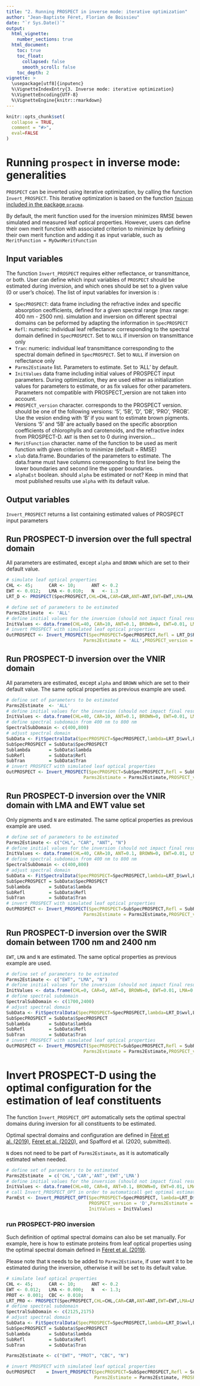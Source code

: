 ```yaml
---
title: "2. Running PROSPECT in inverse mode: iterative optimization"
author: "Jean-Baptiste Féret, Florian de Boissieu"
date: "`r Sys.Date()`"
output:
  html_vignette:
    number_sections: true
  html_document:
    toc: true
    toc_float:
      collapsed: false
      smooth_scroll: false
    toc_depth: 2
vignette: >
  \usepackage[utf8]{inputenc}
  %\VignetteIndexEntry{3. Inverse mode: iterative optimization}
  %\VignetteEncoding{UTF-8}
  %\VignetteEngine{knitr::rmarkdown}
---
```


```r
knitr::opts_chunk$set(
  collapse = TRUE,
  comment = "#>",
  eval=FALSE
)
```

# Running `prospect` in inverse mode: generalities

`PROSPECT` can be inverted using iterative optimization, by calling the function `Invert_PROSPECT`. This iterative optimization is based on the function [`fmincon` included in the package `pracma`](https://rdrr.io/cran/pracma/man/fmincon.html).

By default, the merit function used for the inversion minimizes RMSE bewen simulated and measured leaf optical properties.
However, users can define their own merit function with associated criterion to minimize by defining their own merit function and adding it as input variable, such as `MeritFunction = MyOwnMeritFunction`

## Input variables
The function `Invert_PROSPECT` requires either reflectance, or transmittance, or both.
User can define which input variables of `PROSPECT` should be estimated during inversion, and which ones should be set to a given value (0 or user's choice).
The list of input variables for inversion is :

* `SpecPROSPECT`: data frame including the refractive index and specific absorption ceofficients, defined for a given spectral range (max range: 400 nm - 2500 nm). simulation and inversion on different spectral domains can be peformed by adapting the information in `SpecPROSPECT`
* `Refl`: numeric: individual leaf reflectance corresponding to the spectral domain defined in `SpecPROSPECT`. Set to `NULL` if inversion on transmittance only
* `Tran`: numeric: individual leaf transmittance corresponding to the spectral domain defined in `SpecPROSPECT`. Set to `NULL` if inversion on reflectance only
* `Parms2Estimate` list. Parameters to estimate. Set to 'ALL' by default. 
* `InitValues` data frame including initial values of PROSPECT input parameters. During optimization, they are used either as initialization values for parameters to estimate, or as fix values for other parameters. Parameters not compatible with PROSPECT_version are not taken into account.
* `PROSPECT_version` character. corresponds to the PROSPECT version. should be one of the following versions: '5', '5B', 'D', 'DB', 'PRO', 'PROB'. Use the vesion ending with 'B' if you want to estimate brown pigments. Versions '5' and '5B' are actually based on the specific absorption coefficients of chlorophylls and carotenoids, and the refractive index from PROSPECT-D. `ANT` is then set to 0 during inversion...
* `MeritFunction` character. name of the function to be used as merit function with given criterion to minimize (default = RMSE)
* `xlub` data.frame. Boundaries of the parameters to estimate. The data.frame must have columns corresponding to \code{Parms2Estimate} first line being the lower boundaries and second line the upper boundaries.
* `alphaEst` boolean. should `alpha`  be estimated or not? Keep in mind that most published results use `alpha` with its default value.

## Output variables
`Invert_PROSPECT` returns a list containing estimated values of PROSPECT input parameters


##   Run PROSPECT-D inversion over the full spectral domain
All parameters are estimated, except `alpha` and `BROWN` which are set to their default value.

```r
# simulate leaf optical properties
CHL <- 45;      CAR <- 10;      ANT <- 0.2
EWT <- 0.012;   LMA <- 0.010;   N   <- 1.3
LRT_D <- PROSPECT(SpecPROSPECT,CHL=CHL,CAR=CAR,ANT=ANT,EWT=EWT,LMA=LMA,N=N)

# define set of parameters to be estimated
Parms2Estimate  <- 'ALL'
# define initial values for the inversion (should not impact final results)
InitValues <- data.frame(CHL=40, CAR=10, ANT=0.1, BROWN=0, EWT=0.01, LMA=0.01, N=1.5)
# invert PROSPECT with simulated leaf optical properties
OutPROSPECT <- Invert_PROSPECT(SpecPROSPECT=SpecPROSPECT,Refl = LRT_D$Reflectance,Tran = LRT_D$Transmittance,
                             Parms2Estimate = 'ALL',PROSPECT_version = 'D')
```


##   Run PROSPECT-D inversion over the VNIR domain
All parameters are estimated, except `alpha` and `BROWN` which are set to their default value.
The same optical properties as previous example are used.

```r
# define set of parameters to be estimated
Parms2Estimate  <- 'ALL'
# define initial values for the inversion (should not impact final results)
InitValues <- data.frame(CHL=40, CAR=10, ANT=0.1, BROWN=0, EWT=0.01, LMA=0.01, N=1.5)
# define spectral subdomain from 400 nm to 800 nm
SpectralSubDomain <- c(400,800)
# adjust spectral domain
SubData <- FitSpectralData(SpecPROSPECT=SpecPROSPECT,lambda=LRT_D$wvl,LRT_D$Reflectance, Tran = LRT_D$Transmittance,UserDomain = SpectralSubDomain)
SubSpecPROSPECT = SubData$SpecPROSPECT
Sublambda       = SubData$lambda
SubRefl         = SubData$Refl
SubTran         = SubData$Tran
# invert PROSPECT with simulated leaf optical properties
OutPROSPECT <- Invert_PROSPECT(SpecPROSPECT=SubSpecPROSPECT,Refl = SubRefl,Tran = SubTran,
                             Parms2Estimate = Parms2Estimate,PROSPECT_version = 'D')
```


##   Run PROSPECT-D inversion over the VNIR domain with LMA and EWT value set
Only pigments and `N` are estimated. The same optical properties as previous example are used.

```r
# define set of parameters to be estimated
Parms2Estimate <- c("CHL", "CAR", "ANT", "N")
# define initial values for the inversion (should not impact final results)
InitValues <- data.frame(CHL=40, CAR=10, ANT=0.1, BROWN=0, EWT=0.01, LMA=0.01, N=1.5)
# define spectral subdomain from 400 nm to 800 nm
SpectralSubDomain <- c(400,800)
# adjust spectral domain
SubData <- FitSpectralData(SpecPROSPECT=SpecPROSPECT,lambda=LRT_D$wvl,LRT_D$Reflectance, Tran = LRT_D$Transmittance,UserDomain = SpectralSubDomain)
SubSpecPROSPECT = SubData$SpecPROSPECT
Sublambda       = SubData$lambda
SubRefl         = SubData$Refl
SubTran         = SubData$Tran
# invert PROSPECT with simulated leaf optical properties
OutPROSPECT <- Invert_PROSPECT(SpecPROSPECT=SubSpecPROSPECT,Refl = SubRefl,Tran = SubTran,
                             Parms2Estimate = Parms2Estimate,PROSPECT_version = 'D')
```

##   Run PROSPECT-D inversion over the SWIR domain between 1700 nm and 2400 nm
`EWT`, `LMA` and `N` are estimated. The same optical properties as previous example are used.

```r
# define set of parameters to be estimated
Parms2Estimate <- c("EWT", "LMA", "N")
# define initial values for the inversion (should not impact final results)
InitValues <- data.frame(CHL=0, CAR=0, ANT=0, BROWN=0, EWT=0.01, LMA=0.01, N=1.5)
# define spectral subdomain 
SpectralSubDomain <- c(1700,2400)
# adjust spectral domain
SubData <- FitSpectralData(SpecPROSPECT=SpecPROSPECT,lambda=LRT_D$wvl,LRT_D$Reflectance, Tran = LRT_D$Transmittance,UserDomain = SpectralSubDomain)
SubSpecPROSPECT = SubData$SpecPROSPECT
Sublambda       = SubData$lambda
SubRefl         = SubData$Refl
SubTran         = SubData$Tran
# invert PROSPECT with simulated leaf optical properties
OutPROSPECT <- Invert_PROSPECT(SpecPROSPECT=SubSpecPROSPECT,Refl = SubRefl,Tran = SubTran,
                             Parms2Estimate = Parms2Estimate,PROSPECT_version = 'D')
```

#   Invert PROSPECT-D using the optimal configuration for the estimation of leaf constituents
The function `Invert_PROSPECT_OPT` automatically sets the optimal spectral domains during inversion for all constituents to be estimated.

Optimal spectral domains and configuration are defined in [Féret et al. (2019)](https://www.sciencedirect.com/science/article/abs/pii/S0034425718305030), [Féret et al. (2020)](https://arxiv.org/abs/2003.11961), and Spafford et al. (2020, submitted). 

`N` does not need to be part of `Parms2Estimate`, as it is automatically estimated when needed. 


```r
# define set of parameters to be estimated
Parms2Estimate  = c('CHL','CAR','ANT','EWT','LMA')
# define initial values for the inversion (should not impact final results)
InitValues <- data.frame(CHL=40, CAR=8, ANT=0.1, BROWN=0, EWT=0.01, LMA=0.01, N=1.5)
# call Invert_PROSPECT_OPT in order to automaticall get optimal estimation of leaf parameters following latest published results
ParmEst <- Invert_PROSPECT_OPT(SpecPROSPECT=SpecPROSPECT, lambda=LRT_D$wvl, Refl = LRT_D$Reflectance,Tran = LRT_D$Transmittance,
                               PROSPECT_version = 'D',Parms2Estimate = Parms2Estimate,
                               InitValues = InitValues)
```

###   run PROSPECT-PRO inversion
Such definition of optimal spectral domains can also be set manually. For example, here is how to estimate proteins from leaf optical properties using the optimal spectral domain defined in [Féret et al. (2019)](https://www.sciencedirect.com/science/article/abs/pii/S0034425718305030).

Please note that `N` needs to be added to `Parms2Estimate`, if user want it to be estimated during the inversion, otherwise it will be set to its default value.


```r
# simulate leaf optical properties
CHL <- 45;      CAR <- 10;      ANT <- 0.2
EWT <- 0.012;   LMA <- 0.000;   N   <- 1.3;
PROT <- 0.001;  CBC <- 0.010;
LRT_PRO <- PROSPECT(SpecPROSPECT,CHL=CHL,CAR=CAR,ANT=ANT,EWT=EWT,LMA=LMA,N=N,PROT=PROT,CBC = CBC)
# define spectral subdomain 
SpectralSubDomain <- c(2125,2175)
# adjust spectral domain
SubData <- FitSpectralData(SpecPROSPECT=SpecPROSPECT,lambda=LRT_D$wvl,LRT_D$Reflectance, Tran = LRT_D$Transmittance,UserDomain = SpectralSubDomain)
SubSpecPROSPECT = SubData$SpecPROSPECT
Sublambda       = SubData$lambda
SubRefl         = SubData$Refl
SubTran         = SubData$Tran

Parms2Estimate <- c("EWT", "PROT", "CBC", "N")

# invert PROSPECT with simulated leaf optical properties
OutPROSPECT    = Invert_PROSPECT(SpecPROSPECT=SubSpecPROSPECT,Refl = SubRefl, Tran = SubTran, 
                                 Parms2Estimate = Parms2Estimate, PROSPECT_version = 'PRO')
```

